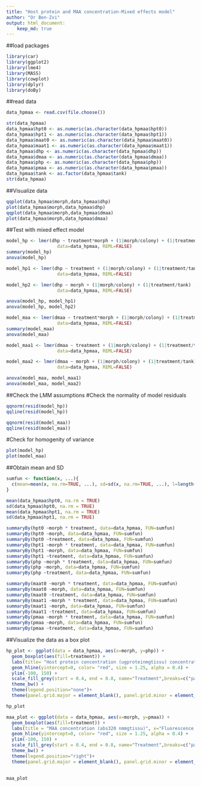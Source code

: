 ---
title: "Host protein and MAA concentration-Mixed effects model"
author: "Or Ben-Zvi"
output: html_document:
    keep_md: true
---

##load packages
```{r message=FALSE, warning=FALSE}
library(car) 
library(ggplot2) 
library(lme4) 
library(MASS) 
library(cowplot)
library(dplyr)
library(doBy)
```
##read data
```{r}
data_hpmaa <- read.csv(file.choose())
```
```{r warning=FALSE}
str(data_hpmaa)
data_hpmaa$hpt0 <- as.numeric(as.character(data_hpmaa$hpt0))
data_hpmaa$hpt1 <- as.numeric(as.character(data_hpmaa$hpt1))
data_hpmaa$maat0 <- as.numeric(as.character(data_hpmaa$maat0))
data_hpmaa$maat1 <- as.numeric(as.character(data_hpmaa$maat1))
data_hpmaa$dhp <- as.numeric(as.character(data_hpmaa$dhp))
data_hpmaa$dmaa <- as.numeric(as.character(data_hpmaa$dmaa))
data_hpmaa$php <- as.numeric(as.character(data_hpmaa$php))
data_hpmaa$pmaa <- as.numeric(as.character(data_hpmaa$pmaa))
data_hpmaa$tank <- as.factor(data_hpmaa$tank)
str(data_hpmaa)
```
##Visualize data
```{r}
qqplot(data_hpmaa$morph,data_hpmaa$dhp)
plot(data_hpmaa$morph,data_hpmaa$dhp)
qqplot(data_hpmaa$morph,data_hpmaa$dmaa)
plot(data_hpmaa$morph,data_hpmaa$dmaa)
```

##Test with mixed effect model
```{r}
model_hp <- lmer(dhp ~ treatment*morph + (1|morph/colony) + (1|treatment/tank) ,
                   data=data_hpmaa, REML=FALSE)
summary(model_hp)
anova(model_hp)

model_hp1 <- lmer(dhp ~ treatment + (1|morph/colony) + (1|treatment/tank) ,
                   data=data_hpmaa, REML=FALSE) 

model_hp2 <- lmer(dhp ~ morph + (1|morph/colony) + (1|treatment/tank) ,
                   data=data_hpmaa, REML=FALSE)

anova(model_hp, model_hp1)
anova(model_hp, model_hp2)

model_maa <- lmer(dmaa ~ treatment*morph + (1|morph/colony) + (1|treatment/tank) ,
                   data=data_hpmaa, REML=FALSE)
summary(model_maa)
anova(model_maa)

model_maa1 <- lmer(dmaa ~ treatment + (1|morph/colony) + (1|treatment/tank) ,
                   data=data_hpmaa, REML=FALSE)

model_maa2 <- lmer(dmaa ~ morph + (1|morph/colony) + (1|treatment/tank) ,
                   data=data_hpmaa, REML=FALSE)

anova(model_maa, model_maa1)
anova(model_maa, model_maa2)

```
##Check the LMM assumptions
#Check the normality of model residuals
```{r}
qqnorm(resid(model_hp))
qqline(resid(model_hp))

qqnorm(resid(model_maa))
qqline(resid(model_maa))
```
#Check for homogenity of variance
```{r}
plot(model_hp)
plot(model_maa)
```
##Obtain mean and SD
```{r}
sumfun <- function(x, ...){
  c(mean=mean(x, na.rm=TRUE, ...), sd=sd(x, na.rm=TRUE, ...), l=length(x))
}

mean(data_hpmaa$hpt0, na.rm = TRUE)
sd(data_hpmaa$hpt0, na.rm = TRUE)
mean(data_hpmaa$hpt1, na.rm = TRUE)
sd(data_hpmaa$hpt1, na.rm = TRUE)

summaryBy(hpt0 ~morph * treatment, data=data_hpmaa, FUN=sumfun)
summaryBy(hpt0 ~morph, data=data_hpmaa, FUN=sumfun)
summaryBy(hpt0 ~treatment, data=data_hpmaa, FUN=sumfun)
summaryBy(hpt1 ~morph * treatment, data=data_hpmaa, FUN=sumfun)
summaryBy(hpt1 ~morph, data=data_hpmaa, FUN=sumfun)
summaryBy(hpt1 ~treatment, data=data_hpmaa, FUN=sumfun)
summaryBy(php ~morph * treatment, data=data_hpmaa, FUN=sumfun)
summaryBy(php ~morph, data=data_hpmaa, FUN=sumfun)
summaryBy(php ~treatment, data=data_hpmaa, FUN=sumfun)

summaryBy(maat0 ~morph * treatment, data=data_hpmaa, FUN=sumfun)
summaryBy(maat0 ~morph, data=data_hpmaa, FUN=sumfun)
summaryBy(maat0 ~treatment, data=data_hpmaa, FUN=sumfun)
summaryBy(maat1 ~morph * treatment, data=data_hpmaa, FUN=sumfun)
summaryBy(maat1 ~morph, data=data_hpmaa, FUN=sumfun)
summaryBy(maat1 ~treatment, data=data_hpmaa, FUN=sumfun)
summaryBy(pmaa ~morph * treatment, data=data_hpmaa, FUN=sumfun)
summaryBy(pmaa ~morph, data=data_hpmaa, FUN=sumfun)
summaryBy(pmaa ~treatment, data=data_hpmaa, FUN=sumfun)
```
##Visualize the data as a box plot
```{r message=FALSE, warning=FALSE}
hp_plot <- ggplot(data = data_hpmaa, aes(x=morph, y=php)) + 
  geom_boxplot(aes(fill=treatment)) +
  labs(title= "Host protein concentration (ugproteinmgtissu) concentration", x="Fluorescence morph", y="Relative change (%)") + 
  geom_hline(yintercept=0, color= "red", size = 1.25, alpha = 0.4) +
  ylim(-100, 150) +
  scale_fill_grey(start = 0.4, end = 0.8, name="Treatment",breaks=c("par", "paruv"), labels=c("PAR","PAR+UV")) + 
  theme_bw() +
  theme(legend.position="none")+
  theme(panel.grid.major = element_blank(), panel.grid.minor = element_blank())

hp_plot

maa_plot <- ggplot(data = data_hpmaa, aes(x=morph, y=pmaa)) + 
  geom_boxplot(aes(fill=treatment)) +
  labs(title = "MAA concentration (abs320 nmmgtissu)", x="Fluorescence morph", y="Relative change (%)") + 
  geom_hline(yintercept=0, color= "red", size = 1.25, alpha = 0.4) +
  ylim(-100, 150) +
  scale_fill_grey(start = 0.4, end = 0.8, name="Treatment",breaks=c("par", "paruv"), labels=c("PAR","PAR+UV")) + 
  theme_bw() +
  theme(legend.position="right")+
  theme(panel.grid.major = element_blank(), panel.grid.minor = element_blank()) 

  
maa_plot

```
